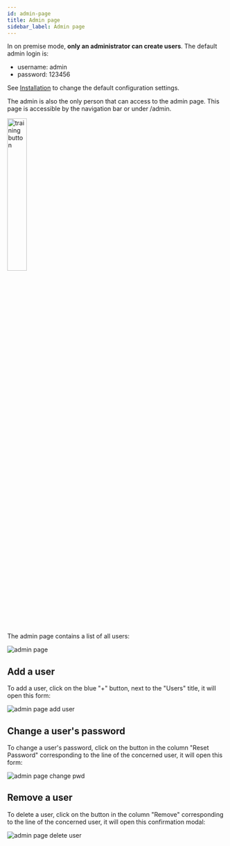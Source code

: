 ```yaml
---
id: admin-page
title: Admin page
sidebar_label: Admin page
---
```


In on premise mode, **only an administrator can create users**. The default admin login is:

- username: admin
- password: 123456

See [Installation](install) to change the default configuration settings.

The admin is also the only person that can access to the admin page. This page is accessible by the navigation bar or under /admin.

<div style={{ display: 'flex', alignItems: 'center', flexDirection: 'column', gap: '10px', marginBottom: '20px' }}>
    <img src='/img/newUI/premise/nav-bar-admin.png' alt='training button' width= '30%'/>
</div>

The admin page contains a list of all users:

<Image src='/img/newUI/premise/admin-page.png' alt='admin page' />

## Add a user
To add a user, click on the blue "+" button, next to the "Users" title, it will open this form:

<Image src='/img/newUI/premise/admin-page-add-user.png' alt='admin page add user' />

## Change a user's password
To change a user's password, click on the button in the column "Reset Password" corresponding to the line of the concerned user, it will open this form:

<Image src='/img/newUI/premise/admin-page-change-pwd.png' alt='admin page change pwd' />

## Remove a user
To delete a user, click on the button in the column "Remove" corresponding to the line of the concerned user, it will open this confirmation modal:

<Image src='/img/newUI/premise/admin-page-delete-user.png' alt='admin page delete user' />
